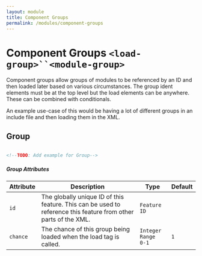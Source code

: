```yaml
---
layout: module
title: Component Groups
permalink: /modules/component-groups
---
```


# Component Groups `<load-group>``<module-group>`

Component groups allow groups of modules to be referenced by an ID and then loaded later based on various circumstances. The group ident elements must be at the top level but the load elements can be anywhere. These can be combined with conditionals.

An example use-case of this would be having a lot of different groups in an include file and then loading them in the XML.

## Group

```xml

<!--TODO: Add example for Group-->

```

##### Group Attributes

| Attribute | Description | Type | Default |
| --- | --- | --- | --- |
| `id` | The globally unique ID of this feature. This can be used to reference this feature from other parts of the XML. | `Feature ID` | |
| `chance` | The chance of this group being loaded when the load tag is called. | `Integer Range`<br />`0-1` | `1` |

